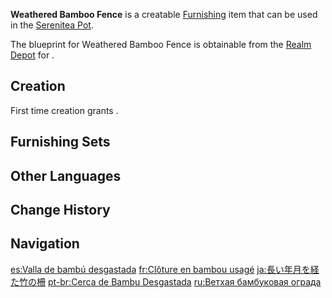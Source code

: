 {{Furnishing Infobox
|id             = 374101
|image          = Item Weathered Bamboo Fence.png
|category       = Outdoor Furnishing
|subcategory    = Fence
|quality        = 2
|adeptal_energy = 30
|load           = 35
|reduced_load   = 24
|description    = A short bamboo fence that is often seen around [[Dihua Marsh]].<br>Bamboo rafts are a key method of transporting goods within Liyue's borders, and the traffic of such rafts up and down the [[Bishui River]] is a practice that has persisted for a long time indeed. Rafts that are nearing the end of their lifespan will be broken down and repurposed as fences of this kind. Waste not, want not.
|blueprint      = Realm Depot
}}
'''Weathered Bamboo Fence''' is a creatable [[Furnishing]] item that can be used in the [[Serenitea Pot]].

The blueprint for Weathered Bamboo Fence is obtainable from the [[Realm Depot]] for {{Item|Realm Currency|24|x=80}}.

==Creation==
First time creation grants {{Item|Trust|24|x=30}}.
{{Recipe
|type = Creation
|time = 12h
|Bamboo Segment = 4
|sort = Bamboo Segment
}}

==Furnishing Sets==
{{Craft Usage|type=Furnishing Set}}

==Other Languages==
{{Other Languages
|en      = Weathered Bamboo Fence
|zhs     = 饱经风雨的竹制围篱
|zhs_rm  = Bǎojīng Fēngyǔ de Zhúzhì Wéilí
|zht     = 飽經風雨的竹製圍籬
|zht_rm  = Bǎojīng Fēngyǔ de Zhúzhì Wéilí
|zh_tl   = 
|ja      = 長い年月を経た竹の柵
|ja_rm   = Nagai Toshitsuki wo Heta Take no Saku{{Assumed}}
|ja_tl   = 
|ko      = 풍파를 겪은 대나무 울타리
|ko_tl   = Bamboo Fence Which Suffered Hardships
|es      = Valla de bambú desgastada
|es_tl   = Weathered Bamboo Fence
|fr      = Clôture en bambou usagé
|fr_tl   = Worn Bamboo Fence
|ru      = Ветхая бамбуковая ограда
|ru_tl   = Old Bamboo Fence
|th      = รั้วไม้ไผ่ทนสภาพอากาศ
|th_rm   = 
|th_tl   = 
|vi      = Hàng Rào Trúc Sờn Cũ
|vi_tl   = 
|de      = Verwitterter Bambuszaun
|de_tl   = Weathered Bamboo Fence
|id      = Pagar Bambu Lapuk
|id_tl   = Weathered Bamboo Fence
|pt      = Cerca de Bambu Desgastada
|pt_tl   = 
}}

==Change History==
{{Change History|1.5}}

==Navigation==
{{Furnishing Navbox|exterior}}

[[es:Valla de bambú desgastada]]
[[fr:Clôture en bambou usagé]]
[[ja:長い年月を経た竹の柵]]
[[pt-br:Cerca de Bambu Desgastada]]
[[ru:Ветхая бамбуковая ограда]]